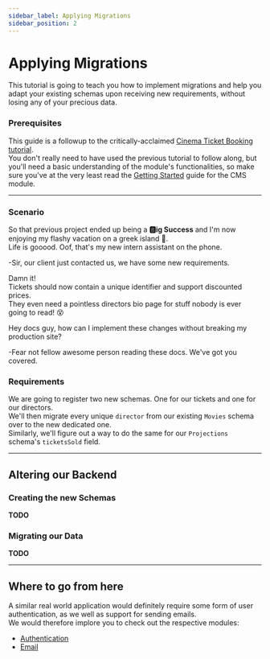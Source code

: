 ```yaml
---
sidebar_label: Applying Migrations
sidebar_position: 2
---
```


# Applying Migrations

This tutorial is going to teach you how to implement migrations and help you adapt 
your existing schemas upon receiving new requirements, without losing any of your precious data.

### Prerequisites

This guide is a followup to the critically-acclaimed 
[Cinema Ticket Booking tutorial](1_cinema_ticket_booking.mdx).<br />
You don't really need to have used the previous tutorial to follow along, 
but you'll need a basic understanding of the module's functionalities, so make sure you've at the very 
least read the [Getting Started](../1_get-started.mdx) guide for the CMS module.

-------------------------------------------------

### Scenario

So that previous project ended up being a **🅱️ig Success** 
and I'm now enjoying my flashy vacation on a greek island 🍹.<br />
Life is gooood. Oof, that's my new intern assistant on the phone.

-Sir, our client just contacted us, we have some new requirements. 

Damn it!<br />
Tickets should now contain a unique identifier and support discounted prices.<br />
They even need a pointless directors bio page for stuff nobody is ever going to read! 😵

Hey docs guy, how can I implement these changes without breaking my production site?

-Fear not fellow awesome person reading these docs. We've got you covered.

### Requirements

We are going to register two new schemas. One for our tickets and one for our directors.<br />
We'll then migrate every unique `director` from our existing `Movies` schema over to the new dedicated one.<br />
Similarly, we'll figure out a way to do the same for our `Projections` schema's `ticketsSold` field.

-------------------------------------------------

## Altering our Backend

### Creating the new Schemas

**TODO**

### Migrating our Data

**TODO**

-------------------------------------------------

## Where to go from here

A similar real world application would definitely require some form of user authentication, 
as we well as support for sending emails.<br />
We would therefore implore you to check out the respective modules:

- [Authentication](../../authentication)
- [Email](../../email)
